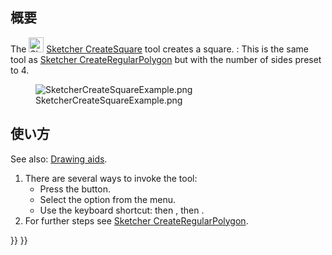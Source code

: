 <languages/>

{{Docnav/ja
|[[Sketcher_CreateTriangle/ja|正三角形]]
|[[Sketcher_CreatePentagon/ja|正五角形]]
|[[Sketcher_Workbench/ja|スケッチャーワークベンチ]]
|IconL=Sketcher_CreateTriangle.svg
|IconR=Sketcher_CreatePentagon.svg
|IconC=Workbench_Sketcher.svg
}}

{{GuiCommand/ja
|Name=Sketcher CreateSquare
|Name/ja=スケッチャー・正方形
|MenuLocation=スケッチ → スケッチャージオメトリー → 正方形
|Workbenches=[[Sketcher_Workbench/ja|スケッチャー]]
|Shortcut={{KEY|G}} {{KEY|P}} {{KEY|4}}
|Version=0.15
|SeeAlso=[[Sketcher_CreateRegularPolygon/ja|スケッチャー・正多角形]]
}}

<span id="Description"></span>
== 概要 ==

The [[Image:Sketcher_CreateSquare.svg|24px]] [[Sketcher_CreateSquare|Sketcher CreateSquare]] tool creates a square. {{Version|1.0}}: This is the same tool as [[Sketcher_CreateRegularPolygon|Sketcher CreateRegularPolygon]] but with the number of sides preset to 4.

[[Image:SketcherCreateSquareExample.png‎]]

<span id="Usage"></span>
== 使い方 ==

See also: [[Sketcher_Workbench#Drawing_aids|Drawing aids]].

# There are several ways to invoke the tool:
#* Press the {{Button|[[Image:Sketcher_CreateSquare.svg|16px]] [[Sketcher_CreateSquare|Square]]}} button.
#* Select the {{MenuCommand|Sketcher → Sketcher geometries → [[Image:Sketcher_CreateSquare.svg|16px]] Create square}} option from the menu.
#* Use the keyboard shortcut: {{KEY|G}} then {{KEY|P}}, then {{KEY|4}}.
# For further steps see [[Sketcher_CreateRegularPolygon#Usage|Sketcher CreateRegularPolygon]].


{{Docnav/ja
|[[Sketcher_CreateTriangle/ja|正三角形]]
|[[Sketcher_CreatePentagon/ja|正五角形]]
|[[Sketcher_Workbench/ja|スケッチャーワークベンチ]]
|IconL=Sketcher_CreateTriangle.svg
|IconR=Sketcher_CreatePentagon.svg
|IconC=Workbench_Sketcher.svg
}}

{{Sketcher Tools navi{{#translation:}}}}
{{Userdocnavi{{#translation:}}}}